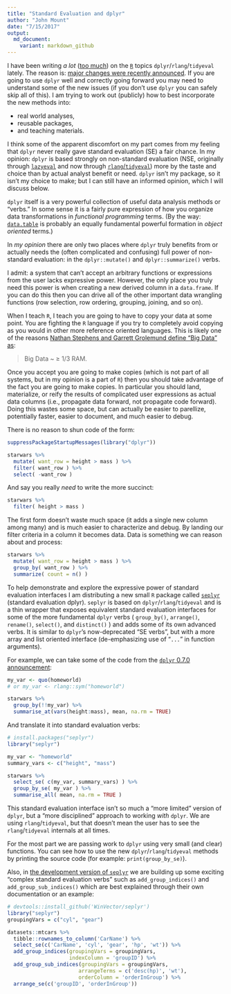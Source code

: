 ```yaml
---
title: "Standard Evaluation and dplyr"
author: "John Mount"
date: "7/15/2017"
output:
  md_document:
    variant: markdown_github
---
```


I have been writing *a lot* ([too much](http://www.win-vector.com/blog/2017/07/better-grouped-summaries-in-dplyr/)) on the [`R`](https://www.r-project.org) topics `dplyr`/`rlang`/`tidyeval` lately.  The reason is: [major changes were recently announced](https://blog.rstudio.org/2017/06/13/dplyr-0-7-0/). If you are going to use `dplyr` well and correctly going forward you may need to understand some of the new issues (if you don't use `dplyr` you can safely skip all of this).  I am trying to work out (publicly) how to best incorporate the new methods into:

 * real world analyses,
 * reusable packages,
 * and teaching materials.

I think some of the apparent discomfort on my part comes from my feeling that `dplyr` never really gave standard evaluation (SE) a fair chance.  In my opinion: `dplyr` is based strongly on non-standard evaluation (NSE, originally through [`lazyeval`]( https://CRAN.R-project.org/package=lazyeval) and now through [`rlang`/`tidyeval`](https://CRAN.R-project.org/package=rlang)) more by the taste and choice than by actual analyst benefit or need.  `dplyr` isn't my package, so it isn't my choice to make; but I can still have an informed opinion, which I will discuss below.

`dplyr` itself is a very powerful collection of useful data analysis methods or "verbs."  In some sense it is a fairly pure expression of how you organize data transformations in *functional programming* terms.  (By the way: [`data.table`](https://CRAN.R-project.org/package=data.table) is probably an equally fundamental powerful formation in *object oriented* terms.)

In *my opinion* there are only two places where `dplyr` truly benefits from or actually needs the (often complicated and confusing) full power of non-standard evaluation: in the `dplyr::mutate()` and `dplyr::summarize()` verbs.  

I admit: a system that can't accept an arbitrary functions or expressions from the user lacks expressive power.  However, the only place you truly need this power is when creating a new derived column in a `data.frame`.  If you can do this then you can drive all of the other important data wrangling functions (row selection, row ordering, grouping, joining, and so on).

When I teach `R`, I teach you are going to have to copy your data at some point.  You are fighting the `R` language if you try to completely avoid copying as you would in other more reference oriented languages.  This is likely one of the reasons [Nathan Stephens and Garrett Grolemund define "Big Data" as](https://github.com/rstudio/Strata2016/blob/master/solutions/02-Big-Data.Rmd):

> Big Data ~ &ge; 1/3 RAM.

Once you accept you are going to make copies (which is not part of all systems, but in my opinion is a part of `R`) then you should take advantage of the fact you are going to make copies.  In particular you should land, materialize, or reify the results of complicated user expressions as actual data columns (i.e., propagate data forward, not propagate code forward).  Doing this wastes some space, but can actually be easier to parellize, potentially faster, easier to document, and much easier to debug.

There is no reason to shun code of the form:

```r
suppressPackageStartupMessages(library("dplyr"))

starwars %>% 
  mutate( want_row = height > mass ) %>%
  filter( want_row ) %>%
  select( -want_row )
```

And say you really *need* to write the more succinct:

```r
starwars %>% 
  filter( height > mass )
```

The first form doesn't waste much space (it adds a single new column among many) and is much easier to characterize and debug.  By landing our filter criteria in a column it becomes data.  Data is something we can reason about and process:

```r
starwars %>% 
  mutate( want_row = height > mass ) %>%
  group_by( want_row ) %>% 
  summarize( count = n() )
```

To help demonstrate and explore the expressive power of standard evaluation interfaces I am distributing a new small `R` package called [`seplyr`](https://github.com/WinVector/seplyr) (standard evaluation dplyr).  `seplyr` is based on `dplyr`/`rlang`/`tidyeval` and is a thin wrapper that exposes equivalent standard evaluation interfaces for some of the more fundamental `dplyr` verbs ( `group_by()`, `arrange()`, `rename()`, `select()`, and `distinct()` ) and adds some of its own advanced verbs.  It is similar to `dplyr`'s now-deprecated "SE verbs", but with a more array and list oriented interface (de-emphasizing use of "`...`" in function arguments).

For example, we can take some of the code from the [`dplyr` 0.7.0 announcement](https://blog.rstudio.org/2017/06/13/dplyr-0-7-0/):

```r
my_var <- quo(homeworld)
# or my_var <- rlang::sym("homeworld")

starwars %>%
  group_by(!!my_var) %>%
  summarise_at(vars(height:mass), mean, na.rm = TRUE)
```

And translate it into standard evaluation verbs:

```r
# install.packages("seplyr")
library("seplyr")

my_var <- "homeworld"
summary_vars <- c("height", "mass")

starwars %>%
  select_se( c(my_var, summary_vars) ) %>%
  group_by_se( my_var ) %>%
  summarise_all( mean, na.rm = TRUE )
```

This standard evaluation interface isn't so much a "more limited" version of `dplyr`, but a "more disciplined" approach to working *with* `dplyr`. We are using `rlang`/`tidyeval`, but that doesn't mean the user has to see the `rlang`/`tidyeval` internals at all times.

For the most part we are passing work to `dplyr` using very small (and clear) functions.  You can see how to use the new `dplyr`/`rlang`/`tidyeval` methods by printing the source code (for example: `print(group_by_se)`).

Also, in [the development version of `seplyr`](https://github.com/WinVector/seplyr) we are building up some exciting "complex standard evaluation verbs" such as `add_group_indices()` and `add_group_sub_indices()` which are best explained through their own documentation or an example:

```r
# devtools::install_github('WinVector/seplyr')
library("seplyr")
groupingVars = c("cyl", "gear")

datasets::mtcars %>%
  tibble::rownames_to_column('CarName') %>%
  select_se(c('CarName', 'cyl', 'gear', 'hp', 'wt')) %>%
  add_group_indices(groupingVars = groupingVars,
                    indexColumn = 'groupID') %>%
  add_group_sub_indices(groupingVars = groupingVars,
                       arrangeTerms = c('desc(hp)', 'wt'),
                       orderColumn = 'orderInGroup') %>%
  arrange_se(c('groupID', 'orderInGroup'))
```

